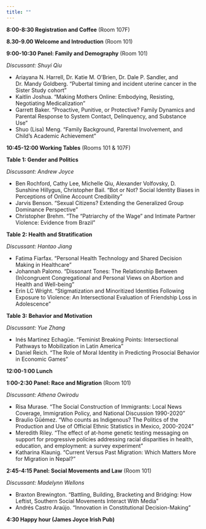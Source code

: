 ```yaml
---
title: ""
---
```


```{=html}
<style>
  body {
  background-size: cover;
  background-repeat: no-repeat;
}
  figcaption {
  margin: auto;
  text-align: center;
}
</style>
```

**8:00-8:30 Registration and Coffee** (Room 107F)

**8.30-9.00 Welcome and Introduction** (Room 101)

**9:00-10:30 Panel: Family and Demography** (Room 101)

*Discussant: Shuyi Qiu*

-   Ariayana N. Harrell, Dr. Katie M. O’Brien, Dr. Dale P. Sandler, and Dr. Mandy Goldberg. “Pubertal timing and incident uterine cancer in the Sister Study cohort”
-   Kaitlin Joshua. “Making Mothers Online: Embodying, Resisting, Negotiating Medicalization”
-   Garrett Baker. “Proactive, Punitive, or Protective? Family Dynamics and Parental Response to System Contact, Delinquency, and Substance Use“
-   Shuo (Lisa) Meng. “Family Background, Parental Involvement, and Child's Academic Achievement”

**10:45-12:00 Working Tables** (Rooms 101 & 107F)

**Table 1: Gender and Politics**

*Discussant: Andrew Joyce*

-   Ben Rochford, Cathy Lee, Michelle Qiu, Alexander Volfovsky, D. Sunshine Hillygus, Christopher Bail. “Bot or Not? Social Identity Biases in Perceptions of Online Account Credibility”
-   Jarvis Benson. “Sexual Citizens? Extending the Generalized Group Dominance Perspective”
-   Christopher Brehm. “The “Patriarchy of the Wage” and Intimate Partner Violence: Evidence from Brazil”

**Table 2: Health and Stratification**

*Discussant: Hantao Jiang*

-   Fatima Fiarfax. “Personal Health Technology and Shared Decision Making in Healthcare”
-   Johannah Palomo. “Dissonant Tones: The Relationship Between (In)congruent Congregational and Personal Views on Abortion and Health and Well-being”
-   Erin LC Wright. “Stigmatization and Minoritized Identities Following Exposure to Violence: An Intersectional Evaluation of Friendship Loss in Adolescence”

**Table 3: Behavior and Motivation**

*Discussant: Yue Zhang*

-   Inés Martinez Echagüe. “Feminist Breaking Points: Intersectional Pathways to Mobilization in Latin America”
-   Daniel Reich. “The Role of Moral Identity in Predicting Prosocial Behavior in Economic Games”

**12:00-1:00 Lunch**

**1:00-2:30 Panel: Race and Migration** (Room 101)

*Discussant: Athena Owirodu*

-   Risa Murase. “The Social Construction of Immigrants: Local News Coverage, Immigration Policy, and National Discussion 1990-2020”
-   Braulio Güémez. “Who counts as Indigenous? The Politics of the Production and Use of Official Ethnic Statistics in Mexico, 2000-2024”
-   Meredith Riley. “The effect of at-home genetic testing messaging on support for progressive policies addressing racial disparities in health, education, and employment: a survey experiment”
-   Katharina Klaunig. “Current Versus Past Migration: Which Matters More for Migration in Nepal?”

**2:45-4:15 Panel: Social Movements and Law** (Room 101)

*Discussant: Madelynn Wellons*

-   Braxton Brewington. “Battling, Building, Bracketing and Bridging: How Leftist, Southern Social Movements Interact With Media”
-   Andrés Castro Araújo. “Innovation in Constitutional Decision-Making”

**4:30 Happy hour (James Joyce Irish Pub)**
